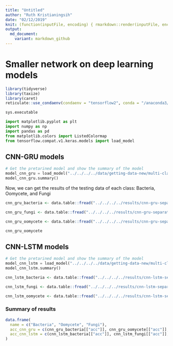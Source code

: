 ```yaml
---
title: "Untitled"
author: "Ruth Kristianingsih"
date: "02/12/2019"
knit: (function(inputFile, encoding) { rmarkdown::render(inputFile, encoding = encoding, output_dir = here::here("reports", stringr::str_remove(getwd(), here::here("scripts/r-scripts/")))) })
output:
  md_document:
    variant: markdown_github
---
```


# Smaller network on deep learning models

```r
library(tidyverse)
library(taxize)
library(caret)
reticulate::use_condaenv(condaenv = "tensorflow2", conda = "/anaconda3/bin/conda")
```

```python
sys.executable
```

```python
import matplotlib.pyplot as plt
import numpy as np
import pandas as pd
from matplotlib.colors import ListedColormap
from tensorflow.compat.v1.keras.models import load_model
```

## CNN-GRU models

```python
# Get the pretarined model and show the summary of the model
model_cnn_gru = load_model("../../../../data/getting-data-new/multi-class-data/data-sets/models/bacteria/cnn-gru/sequential_1.30-0.27.hdf5")
model_cnn_gru.summary()
```

Now, we can get the results of the testing data of each class: Bacteria, Oomycete, and Fungi

```r
cnn_gru_bacteria <- data.table::fread("../../../../results/cnn-gru-separate-class/bacteria/df_results_test_cnn_gru_saved_model1.csv", drop = "V1") %>% select("acc")

cnn_gru_fungi <- data.table::fread("../../../../results/cnn-gru-separate-class/fungi/df_results_test_cnn_gru_saved_model1.csv", drop = "V1") %>% select("acc")

cnn_gru_oomycete <- data.table::fread("../../../../results/cnn-gru-separate-class/oomycete/df_results_test_cnn_gru_saved_model1.csv", drop = "V1") %>% select("acc")
```

```r
cnn_gru_oomycete
```





## CNN-LSTM models

```python
# Get the pretarined model and show the summary of the model
model_cnn_lstm = load_model("../../../../data/getting-data-new/multi-class-data/data-sets/models/bacteria/cnn-lstm/model_1.30-0.41.hdf5")
model_cnn_lstm.summary()
```

```r
cnn_lstm_bacteria <- data.table::fread("../../../../results/cnn-lstm-separate-class/bacteria/df_results_test_saved_model.csv", drop = "V1") %>% select("acc")

cnn_lstm_fungi <- data.table::fread("../../../../results/cnn-lstm-separate-class/fungi/df_results_test_saved_model.csv", drop = "V1") %>% select("acc")

cnn_lstm_oomycete <- data.table::fread("../../../../results/cnn-lstm-separate-class/oomycete/df_results_test_saved_model.csv", drop = "V1") %>% select("acc")
```


### Summary of results

```r
data.frame(
  name = c("Bacteria", "Oomycete", "Fungi"),
  acc_cnn_gru = c(cnn_gru_bacteria[["acc"]], cnn_gru_oomycete[["acc"]], cnn_gru_fungi[["acc"]]),
  acc_cnn_lstm = c(cnn_lstm_bacteria[["acc"]], cnn_lstm_fungi[["acc"]], cnn_lstm_oomycete[["acc"]])
)
```

